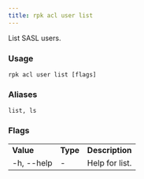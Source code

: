 ```yaml
---
title: rpk acl user list
---
```


<head>
  <meta name="title" content="rpk acl user list | Redpanda Docs" />
  <meta name="description" content="rpk acl user list" />
</head>

List SASL users.

### Usage

```
rpk acl user list [flags]
```

### Aliases

```
list, ls
```

### Flags

<table>
  <tbody>
    <tr>
      <td>
        <strong> Value</strong>
      </td>
      <td>
        <strong> Type</strong>
      </td>
      <td>
        <strong> Description</strong>
      </td>
    </tr>
    <tr>
      <td>-h, --help</td>
      <td>-</td>
      <td> Help for list.</td>
    </tr>
  </tbody>
</table>
